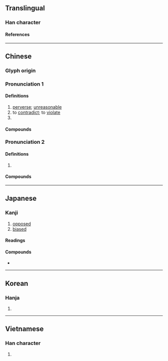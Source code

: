 {{also|刺}}
{{character info}}
==Translingual==

===Han character===
{{Han char|rn=18|rad=刀|as=07|sn=9|four=52900|canj=DLLN|ids=⿰束刂}}

====References====
{{Han ref|kx=0140.140|dkj=02010|dj=0318.050|hdz=10339.060|uh=524C}}

----

==Chinese==
{{zh-forms}}

===Glyph origin===
{{Han etym}}

===Pronunciation 1===
{{zh-pron
|m=là
|c=laat6
|mc=y
|oc=y
|ma=
|cat=a,v
}}

====Definitions====
{{zh-hanzi}}

# [[perverse]]; [[unreasonable]]
# to [[contradict]]; to [[violate]]
# {{zh-used|剌剌||撥剌}}

====Compounds====
{{zh-der|乾支剌|各剌剌|仰剌叉|剌子|忽剌巴|忽剌八|兀剌赤|剌謬|不剌剌|大剌剌|古剌水|寡剌|不剌|剌剌|刮剌剌|僻格剌子|剌戾|兀剌|剌剌撒撒|破不剌|柵剌子|拔剌|曳剌|潑潑剌剌|搭剌子|打剌孫|括剌剌|搭剌|火剌剌|潑剌剌|禿歪剌|活支剌|生剌剌|熱剌剌|撥剌|澀剌剌的|潑剌|措支剌|淡不剌|疏剌剌|歪剌骨|撲剌剌|答剌蘇|答剌速|答剌|豁剌剌|答剌孫|花剌子模|軟兀剌|虎剌孩|醜剌剌|蠻聲哈剌}}

===Pronunciation 2===
{{zh-pron
|m=lá
|ma=
|cat=v
}}

====Definitions====
{{zh-hanzi}}

# {{zh-alt-form|拉|to [[slash]]; to [[cut]] in [[two]]|tr=lá}}

====Compounds====
{{zh-der|剌剌塌塌|剌口子|剌心剌肝}}

----

==Japanese==

===Kanji===
{{ja-kanji|grade=|rs=刀07}}

# [[opposed]]
# [[biased]]

====Readings====
{{ja-readings
|goon=らち
|kanon=らつ
|kun=もとる
}}

====Compounds====
* {{ja-r|溌%剌|はつ%らつ}}

----

==Korean==

===Hanja===
{{ko-hanja|hangeul=[[랄]]|rv=ral|mr=ral}}

# {{rfdef|ko|sort=刀07}}

----

==Vietnamese==

===Han character===
{{vi-readings|rs=刀07|reading=[[lạp]], [[lạt]]}}

# {{rfdef|vi|sort=刀07}}

{{cln|vi|Han tu}}